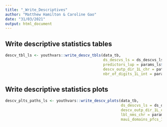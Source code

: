 ```yaml
---
title: "_Write_Descriptives"
author: "Matthew Hamilton & Caroline Gao"
date: "31/03/2021"
output: html_document
---
```


## Write descriptive statistics tables

```r
descv_tbl_ls <- youthvars::write_descv_tbls(data_tb,
                                            ds_descvs_ls = ds_descvs_ls,
                                            predictors_lup = params_ls$predictors_lup,
                                            descv_outp_dir_1L_chr = paths_ls$descv_outp_dir_1L_chr,
                                            nbr_of_digits_1L_int = params_ls$nbr_of_digits_1L_int)
```

## Write descriptive statistics plots
  
```r
descv_plts_paths_ls <- youthvars::write_descv_plots(data_tb,
                                                    ds_descvs_ls = ds_descvs_ls,
                                                    descv_outp_dir_1L_chr = paths_ls$descv_outp_dir_1L_chr,
                                                    lbl_nms_chr = params_ls$maui_itm_short_nms_chr,
                                                    maui_domains_pfcs_1L_chr = params_ls$maui_domains_pfcs_1L_chr)

```




